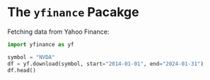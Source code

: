 # The `yfinance` Pacakge

Fetching data from Yahoo Finance:

```python
import yfinance as yf

symbol = "NVDA"
df = yf.download(symbol, start="2014-01-01", end="2024-01-31")
df.head()
```
